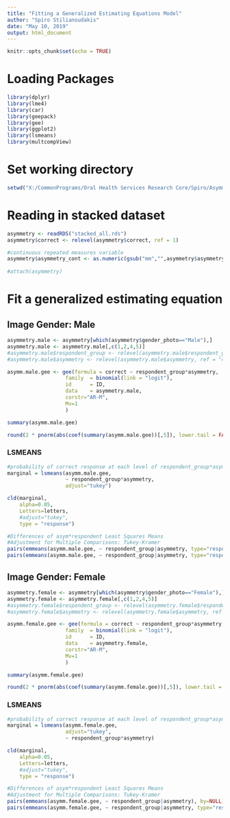 ```yaml
---
title: "Fitting a Generalized Estimating Equations Model"
author: "Spiro Stilianoudakis"
date: "May 10, 2019"
output: html_document
---
```


```r
knitr::opts_chunk$set(echo = TRUE)
```

# Loading Packages

```r
library(dplyr)
library(lme4)
library(car)
library(geepack)
library(gee)
library(ggplot2)
library(lsmeans)
library(multcompView)
```

# Set working directory

```r
setwd("X:/CommonPrograms/Oral Health Services Research Core/Spiro/Asymmetry")
```


# Reading in stacked dataset

```r
asymmetry <- readRDS("stacked_all.rds")
asymmetry$correct <- relevel(asymmetry$correct, ref = 1)

#continuous repeated measures variable
asymmetry$asymmetry_cont <- as.numeric(gsub("mm","",asymmetry$asymmetry))
  
#attach(asymmetry)
```

# Fit a generalized estimating equation

## Image Gender: Male

```r
asymmetry.male <- asymmetry[which(asymmetry$gender_photo=="Male"),]
asymmetry.male <- asymmetry.male[,c(1,2,4,5)]
#asymmetry.male$respondent_group <- relevel(asymmetry.male$respondent_group, ref = "Student")
#asymmetry.male$asymmetry <- relevel(asymmetry.male$asymmetry, ref = "4mm")

asymm.male.gee <- gee(formula = correct ~ respondent_group*asymmetry,
                   family  = binomial(link = "logit"),
                   id      = ID,
                   data    = asymmetry.male,
                   corstr="AR-M", 
                   Mv=1
                   )

summary(asymm.male.gee)

round(2 * pnorm(abs(coef(summary(asymm.male.gee))[,5]), lower.tail = FALSE),5)
```

### LSMEANS

```r
#probability of correct response at each level of respondent_group*asymmetry
marginal = lsmeans(asymm.male.gee, 
                   ~ respondent_group*asymmetry,
                   adjust="tukey")

cld(marginal,
    alpha=0.05,
    Letters=letters,     
    #adjust="tukey",
    type = "response")

#Differences of asym*respondent Least Squares Means
#Adjustment for Multiple Comparisons: Tukey-Kramer
pairs(emmeans(asymm.male.gee, ~ respondent_group|asymmetry, type="response"), by=NULL) #full list
pairs(emmeans(asymm.male.gee, ~ respondent_group|asymmetry, type="response", adjust="tukey")) #only relavent comparisons
```

## Image Gender: Female

```r
asymmetry.female <- asymmetry[which(asymmetry$gender_photo=="Female"),]
asymmetry.female <- asymmetry.female[,c(1,2,4,5)]
#asymmetry.female$respondent_group <- relevel(asymmetry.female$respondent_group, ref = "Student")
#asymmetry.female$asymmetry <- relevel(asymmetry.female$asymmetry, ref = "4mm")

asymm.female.gee <- gee(formula = correct ~ respondent_group*asymmetry,
                   family  = binomial(link = "logit"),
                   id      = ID,
                   data    = asymmetry.female,
                   corstr="AR-M", 
                   Mv=1
                   )

summary(asymm.female.gee)

round(2 * pnorm(abs(coef(summary(asymm.female.gee))[,5]), lower.tail = FALSE),5)

```

### LSMEANS

```r
#probability of correct response at each level of respondent_group*asymmetry
marginal = lsmeans(asymm.female.gee, 
                   adjust="tukey",
                   ~ respondent_group*asymmetry)

cld(marginal,
    alpha=0.05,
    Letters=letters,     
    #adjust="tukey",
    type = "response")

#Differences of asym*respondent Least Squares Means
#Adjustment for Multiple Comparisons: Tukey-Kramer
pairs(emmeans(asymm.female.gee, ~ respondent_group|asymmetry), by=NULL) #full list
pairs(emmeans(asymm.female.gee, ~ respondent_group|asymmetry, type="response", adjust="tukey")) #only relavent comparisons
```
